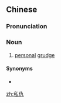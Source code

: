 ==Chinese==
{{zh-forms}}

===Pronunciation===
{{zh-pron
|m=sīchóu
|c=si1 sau4
|mn=qz:sir-siû/xm,zz:su-siû
|cat=n
}}

===Noun===
{{zh-noun}}

# [[personal]] [[grudge]]

====Synonyms====
* {{zh-l|私讎}}

[[zh:私仇]]